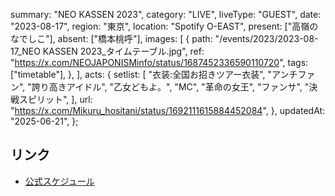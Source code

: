   summary: "NEO KASSEN 2023",
  category: "LIVE",
  liveType: "GUEST",
  date: "2023-08-17",
  region: "東京",
  location: "Spotify O-EAST",
  present: ["高嶺のなでしこ"],
  absent: ["橋本桃呼"],
  images: [
    {
      path: "/events/2023/2023-08-17_NEO KASSEN 2023_タイムテーブル.jpg",
      ref: "https://x.com/NEOJAPONISMinfo/status/1687452336590110720",
      tags: ["timetable"],
    },
  ],
  acts: {
    setlist: [
      "衣装:全国お招きツアー衣装",
      "アンチファン",
      "誇り高きアイドル",
      "乙女どもよ。",
      "MC",
      "革命の女王",
      "ファンサ",
      "決戦スピリット",
    ],
    url: "https://x.com/Mikuru_hositani/status/1692111615884452084",
  },
  updatedAt: "2025-06-21",
};

## リンク

- [公式スケジュール](https://takanenonadeshiko.jp/?p=1190)
